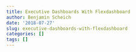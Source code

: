 ```yaml
---
title: Executive Dashboards With Flexdashboard
author: Benjamin Scheich
date: '2018-07-27'
slug: executive-dashboards-with-flexdashboard
categories: []
tags: []
---
```



